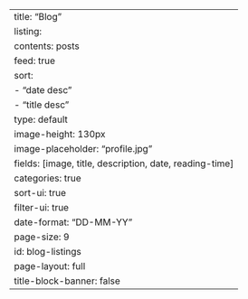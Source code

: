---
title: "Blog"
listing:
  contents: posts
  feed: true
  sort: 
    - "date desc"
    - "title desc"
  type: default
  image-height: 130px
  image-placeholder: "profile.jpg"
  fields: [image, title, description, date, reading-time]
  categories: true
  sort-ui: true
  filter-ui: true
  date-format: "DD-MM-YY"
  page-size: 9
  id: blog-listings
page-layout: full
title-block-banner: false
---